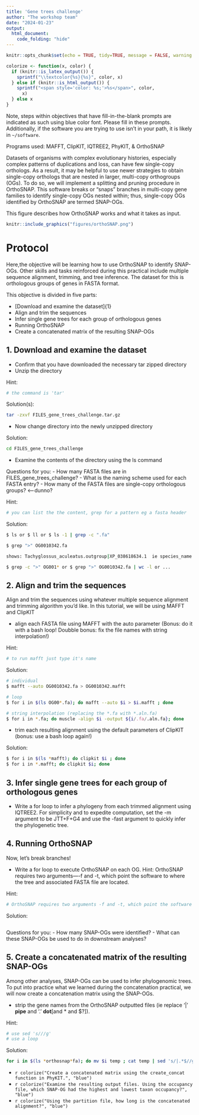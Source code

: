 ```yaml
---
title: 'Gene trees challenge'
author: "The workshop team"
date: "2024-01-23"
output: 
  html_document:
    code_folding: "hide"
---
```


```r
knitr::opts_chunk$set(echo = TRUE, tidy=TRUE, message = FALSE, warning = FALSE)

colorize <- function(x, color) {
  if (knitr::is_latex_output()) {
    sprintf("\\textcolor{%s}{%s}", color, x)
  } else if (knitr::is_html_output()) {
    sprintf("<span style='color: %s;'>%s</span>", color,
      x)
  } else x
}
```

Note, steps within objectives that have fill-in-the-blank prompts are indicated as such using blue color font. Please fill in these prompts. Additionally, if the software you are trying to use isn’t in your path, it is likely in `~/software`.

Programs used: MAFFT, ClipKIT, IQTREE2, PhyKIT, & OrthoSNAP 

Datasets of organisms with complex evolutionary histories, especially complex patterns of duplications and loss, can have few single-copy orthologs. As a result, it may be helpful to use newer strategies to obtain single-copy orthologs that are nested in larger, multi-copy orthogroups (OGs). To do so, we will implement a splitting and pruning procedure in OrthoSNAP. This software breaks or “snaps” branches in multi-copy gene families to identify single-copy OGs nested within; thus, single-copy OGs identified by OrthoSNAP are termed SNAP-OGs.

This figure describes how OrthoSNAP works and what it takes as input.
```r

knitr::include_graphics("figures/orthoSNAP.png")
```

# Protocol {-}

Here,the objective will be learning how to use OrthoSNAP to identify SNAP-OGs. Other skills and tasks reinforced during this practical include multiple sequence alignment, trimming, and tree inference. The dataset for this is orthologous groups of genes in FASTA format.

This objective is divided in five parts:

 - [Download and examine the dataset]{1}
 - Align and trim the sequences
 - Infer single gene trees for each group of orthologous genes
 - Running OrthoSNAP
 - Create a concatenated matrix of the resulting SNAP-OGs
 

## 1. Download and examine the dataset

 - Confirm that you have downloaded the necessary tar zipped directory
 - Unzip the directory

Hint:
```r
# the command is 'tar'
```

Solution(s):  
```bash
tar -zxvf FILES_gene_trees_challenge.tar.gz
```

 - Now change directory into the newly unzipped directory

Solution:  
```bash
cd FILES_gene_trees_challenge
```

 - Examine the contents of the directory using the ls command
 
 Questions for you:
    - How many FASTA files are in FILES_gene_trees_challenge?
    - What is the naming scheme used for each FASTA entry?
    - How many of the FASTA files are single-copy orthologous groups? <--dunno?

Hint:
```r
# you can list the the content, grep for a pattern eg a fasta header 
```

Solution:  
```bash
$ ls or $ ll or $ ls -1 | grep -c ".fa"

$ grep ">" OG0010342.fa

shows: Tachyglossus_aculeatus.outgroup|XP_038618634.1  ie species_name.clade|gene_ID 

$ grep -c ">" OG001* or $ grep ">" OG0010342.fa | wc -l or ...
```

## 2. Align and trim the sequences 

Align and trim the sequences using whatever multiple sequence alignment and trimming algorithm you’d like. In this tutorial, we will be using MAFFT and ClipKIT

 - align each FASTA file using MAFFT with the auto parameter (Bonus: do it with a bash loop! Doubble bonus: fix the file names with string interpolation!)

Hint:
```bash
# to run mafft just type it's name
```

Solution:
```bash
# individual
$ mafft --auto OG0010342.fa > OG0010342.mafft

# loop
$ for i in $(ls OG00*.fa); do mafft --auto $i > $i.mafft ; done

# string interpolation (replacing the *.fa with *.aln.fa)
$ for i in *.fa; do muscle -align $i -output ${i/.fa/.aln.fa}; done
```

 - trim each resulting alignment using the default parameters of ClipKIT (bonus: use a bash loop again!)

Solution:
```bash
$ for i in $(ls *mafft); do clipkit $i ; done
$ for i in *.mafft; do clipkit $i; done
```

## 3. Infer single gene trees for each group of orthologous genes 

 - Write a for loop to infer a phylogeny from each trimmed alignment using IQTREE2. For simplicity and to expedite computation, set the -m argument to be JTT+F+G4 and use the -fast argument to quickly infer the phylogenetic tree.
 
## 4. Running OrthoSNAP

Now, let’s break branches!

 - Write a for loop to execute OrthoSNAP on each OG. Hint: OrthoSNAP requires two arguments—-f and -t, which point the software to where the tree and associated FASTA file are located.

Hint:
```bash
# OrthoSNAP requires two arguments -f and -t, which point the software to where the tree and associated FASTA file are located.
```

Solution:
```r

```

Questions for you:
 - How many SNAP-OGs were identified?
 - What can these SNAP-OGs be used to do in downstream analyses?

## 5. Create a concatenated matrix of the resulting SNAP-OGs

Among other analyses, SNAP-OGs can be used to infer phylogenomic trees. To put into practice what we learned during the concatenation practical, we will now create a concatenation matrix using the SNAP-OGs.

 - strip the gene names from the OrthoSNAP outputted files (ie replace '|' __pipe__ and '.' __dot__[and * and $?]). 

Hint:
```bash
# use sed 's///g'
# use a loop
```
Solution:
```bash
for i in $(ls *orthosnap*fa); do mv $i temp ; cat temp | sed 's/|.*$//g' > $i ; done
```


 - `r colorize("Create a concatenated matrix using the create_concat function in PhyKIT.", "blue")`
 - `r colorize("Examine the resulting output files. Using the occupancy file, which SNAP-OG had the highest and lowest taxon occupancy?", "blue")`
 - `r colorize("Using the partition file, how long is the concatenated alignment?", "blue")`



